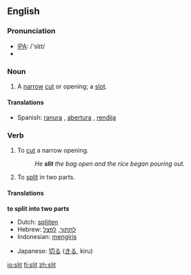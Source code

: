 ==English==
=== Pronunciation ===
*[[w:IPA|IPA]]: /'slɪt/
*{{audio|en-us-slit.ogg|Audio (US)}}

===Noun===
{{en-noun|slit|slits}}
#A [[narrow]] [[cut]] or opening; a [[slot]].

====Translations====
*Spanish: [[ranura]] {{f}}, [[abertura]] {{f}}, [[rendija]] {{f}}

=== Verb ===
{{irregverb|'''to slit'''|'''[[slits]]'''|'''slit'''|'''slit'''|'''[[slitting]]'''}}

# To [[cut]] a narrow opening.
#:''He '''slit''' the bag open and the rice began pouring out.''
# To [[split]] in two parts.

==== Translations ====
'''to split into two parts'''
{{top}}
*Dutch: [[splijten]]
*Hebrew: [[לחתוך]], [[לפצל]]
*Indonesian: [[iris|mengiris]]
{{mid}}
*Japanese: [[切る]] ([[きる]], kiru)
{{bottom}}

[[io:slit]]
[[fi:slit]]
[[zh:slit]]